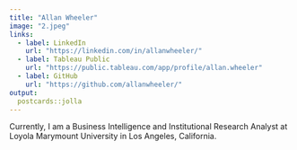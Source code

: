 ```yaml
---
title: "Allan Wheeler"
image: "2.jpeg"
links:
  - label: LinkedIn
    url: "https://linkedin.com/in/allanwheeler/"
  - label: Tableau Public
    url: "https://public.tableau.com/app/profile/allan.wheeler"
  - label: GitHub
    url: "https://github.com/allanwheeler/"
output:
  postcards::jolla
---
```


Currently, I am a Business Intelligence and Institutional Research Analyst at Loyola Marymount University in Los Angeles, California. 
